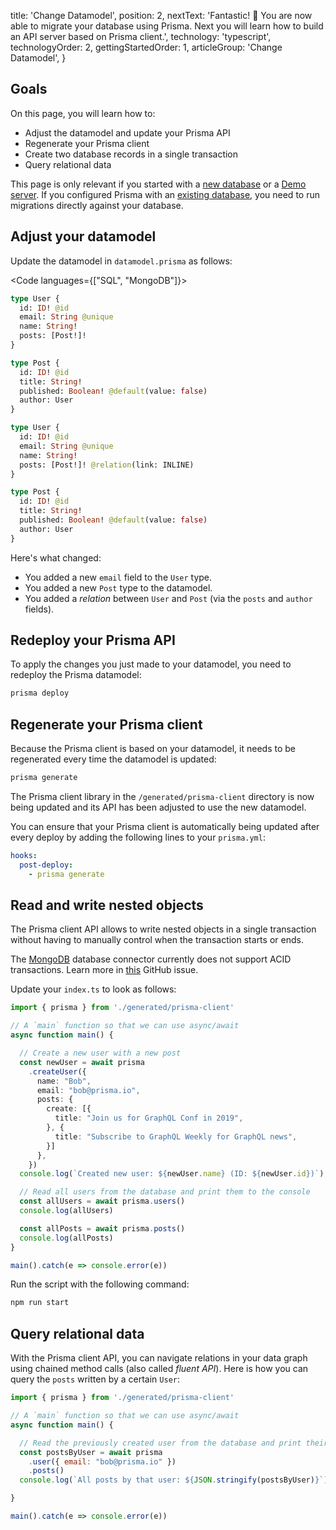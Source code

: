 
  title: 'Change Datamodel',
  position: 2,
  nextText: 'Fantastic! 🎉 You are now able to migrate your database using Prisma. Next you will learn how to build an API server based on Prisma client.',
  technology: 'typescript',
  technologyOrder: 2,
  gettingStartedOrder: 1,
  articleGroup: 'Change Datamodel',
}

## Goals

On this page, you will learn how to:

- Adjust the datamodel and update your Prisma API
- Regenerate your Prisma client
- Create two database records in a single transaction
- Query relational data

<Warning>

This page is only relevant if you started with a [new database](t002) or a [Demo server](t001). If you configured Prisma with an [existing database](t003), you need to run migrations directly against your database.

</Warning>

## Adjust your datamodel

Update the datamodel in `datamodel.prisma` as follows:

<Code languages={["SQL", "MongoDB"]}>

```graphql copy
type User {
  id: ID! @id
  email: String @unique
  name: String!
  posts: [Post!]!
}

type Post {
  id: ID! @id
  title: String!
  published: Boolean! @default(value: false)
  author: User
}
```

```graphql copy
type User {
  id: ID! @id
  email: String @unique
  name: String!
  posts: [Post!]! @relation(link: INLINE)
}

type Post {
  id: ID! @id
  title: String!
  published: Boolean! @default(value: false)
  author: User
}
```

</Code>

Here's what changed:

- You added a new `email` field to the `User` type.
- You added a new `Post` type to the datamodel.
- You added a _relation_ between `User` and `Post` (via the `posts` and `author` fields).

## Redeploy your Prisma API

To apply the changes you just made to your datamodel, you need to redeploy the Prisma datamodel:

```bash copy
prisma deploy
```

## Regenerate your Prisma client

Because the Prisma client is based on your datamodel, it needs to be regenerated every time the datamodel is updated:

```bash copy
prisma generate
```

The Prisma client library in the `/generated/prisma-client` directory is now being updated and its API has been adjusted to use the new datamodel.

<Info>

You can ensure that your Prisma client is automatically being updated after every deploy by adding the following lines to your `prisma.yml`:

```yml copy
hooks:
  post-deploy:
    - prisma generate
```

</Info>

## Read and write nested objects

The Prisma client API allows to write nested objects in a single transaction without having to manually control when the transaction starts or ends.

<Warning>

The [MongoDB](jgfm) database connector currently does not support ACID transactions. Learn more in [this](https://github.com/prisma/prisma/issues/3738) GitHub issue.

</Warning>

Update your `index.ts` to look as follows:

```ts copy
import { prisma } from './generated/prisma-client'

// A `main` function so that we can use async/await
async function main() {

  // Create a new user with a new post
  const newUser = await prisma
    .createUser({
      name: "Bob",
      email: "bob@prisma.io",
      posts: {
        create: [{
          title: "Join us for GraphQL Conf in 2019",
        }, {
          title: "Subscribe to GraphQL Weekly for GraphQL news",
        }]
      },
    })
  console.log(`Created new user: ${newUser.name} (ID: ${newUser.id})`)

  // Read all users from the database and print them to the console
  const allUsers = await prisma.users()
  console.log(allUsers)

  const allPosts = await prisma.posts()
  console.log(allPosts)
}

main().catch(e => console.error(e))
```

Run the script with the following command:

```bash copy
npm run start
```

## Query relational data

With the Prisma client API, you can navigate relations in your data graph using chained method calls (also called _fluent API_). Here is how you can query the `posts` written by a certain `User`:

```js copy
import { prisma } from './generated/prisma-client'

// A `main` function so that we can use async/await
async function main() {

  // Read the previously created user from the database and print their posts to the console
  const postsByUser = await prisma
    .user({ email: "bob@prisma.io" })
    .posts()
  console.log(`All posts by that user: ${JSON.stringify(postsByUser)}`)

}

main().catch(e => console.error(e))
```
